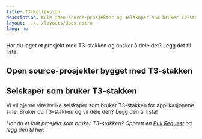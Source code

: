 ```yaml
---
title: T3-Kolleksjon
description: Kule open source-prosjekter og selskaper som bruker T3-stakken
layout: ../../layouts/docs.astro
lang: no
---
```


Har du laget et prosjekt med T3-stakken og ønsker å dele det? Legg det til lista!

## Open source-prosjekter bygget med T3-stakken

<OpenSourceAppList descriptionIntl="Beskrivelse"/>

## Selskaper som bruker T3-stakken

Vi vil gjerne vite hvilke selskaper som bruker T3-stakken for applikasjonene sine. Bruker du T3-stakken og vil dele den? Legg den til lista!

<CompanyList companyIntl="Bedrift"/>

_Har du et kult prosjekt som bruker T3-stakken? Opprett en [Pull Request](https://github.com/t3-oss/create-t3-app/tree/next/www/src/pages/no/t3-collection.md) og legg den til her!_
